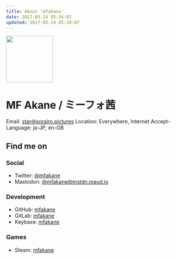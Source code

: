 ```yaml
---
title: About 'mfakane'
date: 2017-05-14 05:34:07
updated: 2017-05-14 05:34:07
---
```



<img class="portrait" src={Portrait.src} width="128" height="128" />

# MF Akane / ミーフォ茜

<FaInline type="fas" icon="envelope" /> Email: star@sorairo.pictures
<FaInline type="fas" icon="map-marker-alt" /> Location: Everywhere, Internet
<FaInline type="fas" icon="globe" /> Accept-Language: ja-JP, en-GB

## Find me on

### Social

- <FaInline type="fab" icon="twitter" /> Twitter: [@mfakane](https://twitter.com/mfakane)
- <FaInline type="fab" icon="mastodon" /> Mastodon: [@mfakane@mstdn.maud.io](https://mstdn.maud.io/@mfakane)

### Development

- <FaInline type="fab" icon="github" /> GitHub: [mfakane](https://github.com/mfakane)
- <FaInline type="fab" icon="gitlab" /> GitLab: [mfakane](https://gitlab.com/mfakane)
- <FaInline type="fab" icon="keybase" /> Keybase: [mfakane](https://keybase.io/mfakane)

### Games

- <FaInline type="fab" icon="steam" /> Steam: [mfakane](http://steamcommunity.com/id/mfakane/)
